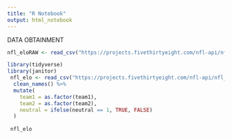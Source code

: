 ```yaml
---
title: "R Notebook"
output: html_notebook
---
```


 DATA OBTAINMENT

```r
nfl_eloRAW <- read_csv("https://projects.fivethirtyeight.com/nfl-api/nfl_elo.csv")
```




```r
library(tidyverse)
library(janitor)
 nfl_elo <- read_csv("https://projects.fivethirtyeight.com/nfl-api/nfl_elo.csv") %>% 
  clean_names() %>%
  mutate(
    team1 = as.factor(team1), 
    team2 = as.factor(team2),
    neutral = ifelse(neutral == 1, TRUE, FALSE)
  )
 
 nfl_elo
```



